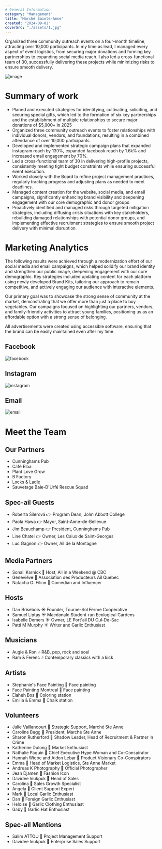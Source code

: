 ```yaml
---
# General Information
category: "Management"
title: "Marché Sainte-Anne"
created: "2024-09-01"
coverSrc: "./assets/1.jpg"
---
```


Organized three community outreach events on a four-month timeline, attracting over 10,000 participants. In my time as lead, I managed every aspect of event logistics, from securing major donations and forming key partnerships to expanding social media reach. I also led a cross-functional team of 30, successfully delivering these projects while minimizing risks to ensure smooth delivery.

![image](./assets/2.jpg)

# Summary of work

- Planed and executed strategies for identifying, cultivating, soliciting, and securing special gifts, which led to the formation of six key partnerships and the establishment of multiple relationships to secure major donations of $5,000+ in 2025
- Organized three community outreach events to foster relationships with individual donors, vendors, and foundations, resulting in a combined attendance of over 10,000 participants.
- Developed and implemented strategic campaign plans that expanded Instagram reach by 130%, expanded facebook reach by 1.6k% and increased email engagement by 70%.
- Led a cross-functional team of 30 in delivering high-profile projects, consistently meeting tight budget constraints while ensuring successful event execution.
- Worked closely with the Board to refine project management practices, regularly tracking progress and adjusting plans as needed to meet deadlines.
- Managed content creation for the website, social media, and email campaigns, significantly enhancing brand visibility and deepening engagement with our core demographic and donor groups.
- Proactively identified and managed risks through targeted mitigation strategies, including diffusing crisis situations with key stakeholders, rebuilding damaged relationships with potential donor groups, and implementing effective recruitment strategies to ensure smooth project delivery with minimal disruption.

# Marketing Analytics

The following results were achieved through a modernization effort of our social media and email campaigns, which helped solidify our brand identity and strengthen our public image, deepening engagement with our core demographic. Key strategies included updating content for each platform using newly developed Brand Kits, tailoring our approach to remain competitive, and actively engaging our audience with interactive elements.

Our primary goal was to showcase the strong sense of community at the market, demonstrating that we offer more than just a place to buy vegetables. Our campaigns focused on highlighting our partners, vendors, and family-friendly activities to attract young families, positioning us as an affordable option with a strong sense of belonging.

All advertisements were created using accessible software, ensuring that the brand can be easily maintained even after my time.

## Facebook

![facebook](./assets/facebook-engagement.png)

## Instagram

![instagram](./assets/instagram-engagement.PNG)

## Email

![email](./assets/email-engagement.png)

# Meet the Team

## Our Partners

- Cunninghams Pub
- Café Elba
- Plant Love Grow
- B Factory
- Locks & Ladle
- Sauvetage Baie-D'Urfé Rescue Squad

## Spec-ail Guests

- Roberta Šilerová 👉 Program Dean, John Abbott College
- Paola Hawa 👉 Mayor, Saint-Anne-de-Bellevue
- Jim Beauchamp 👉 President, Cunninghams Pub
- Line Chatel 👉 Owner, Les Caiux de Saint-Georges
- Luc Gagnon 👉 Owner, Ail de la Montagne

## Media Partners

- Sonali Karnick 🤝 Host, All in a Weekend @ CBC
- Geneviève 🤝 Association des Producteurs Ail Quebec
- Natacha G. Filion 🤝 Comedian and Influencer

## Hosts

- Dan Brisebois ☀️ Founder, Tourne-Sol Ferme Coopérative
- Samuel Liptay ☀️ Macdonald Student-run Ecological Gardens
- Isabelle Demers ☀️ Owner, LE Port'ail DU Cul-De-Sac
- Patti M Murphy ☀️ Writer and Garlic Enthusiast

## Musicians

- Augie & Ron 🎶 R&B, pop, rock and soul
- Ram & Ferenc 🎶 Contemporary classics with a kick

## Artists

- Stephanie's Face Painting 🎨 Face painting
- Face Painting Montreal 🎨 Face painting
- Elaheh Bos 🎨 Coloring station
- Emilia & Emma 🎨 Chalk station

## Volunteers

- Julie Vaillancourt 🫶 Strategic Support, Marché Ste Anne
- Caroline Begg 🫶 President, Marché Ste Anne
- Sharon Rutherford 🫶 Shadow Leader, Head of Recruitment & Partner in Crime
- Katherine Dulong 🫶 Market Enthusiast
- Nathalie Paquin 🫶 Chief Executive Hype Woman and Co-Conspirator
- Hannah Wiebe and Aidon Lebar 🫶 Product Visionary Co-Conspirators
- Emma 🫶 Head of Market Logistics, Ste Anne Market
- Andreas K Photography 🫶 Official Photographer
- Jean Djamen 🫶 Fashion Icon
- Davidee Inukpuk 🫶 Head of Sales
- Carolina 🫶 Sales Growth Specialist
- Angela 🫶 Client Support Expert
- Mark 🫶 Local Garlic Enthusiast
- Dan 🫶 Foreign Garlic Enthusiast
- Heloise 🫶 Garlic Clothing Enthusiast
- Gaby 🫶 Garlic Hat Enthusiast

## Spec-ail Mentions

- Salim ATTOU 💪 Project Management Support
- Davidee Inukpuk 💪 Enterprise Sales Support
